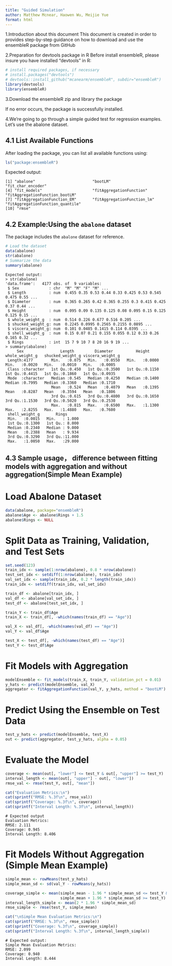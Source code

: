 ```yaml
---
title: "Guided Simulation"
author: Matthew Mcnear, Haowen Wu, Meijie Yue
format: html
---
```

1.Introduction about this document
This document is created in order to provides step-by-step guidance on how to download and use the ensembleR package from GitHub

2.Preparation for devtools package in R
Before install ensembleR, please insure you have installed "devtools" in R:

```r

# install required packages, if necessary
# install.packages("devtools")
# devtools::install_github("mcanearm/ensembleR", subdir="ensembleR")
library(devtools)
library(ensembleR)
```
3.Download the ensembleR zip and library the package

If no error occurs, the package is successfully installed.

4.We're going to go through a simple guided test for regression examples. Let's use the abalone dataset.

## 4.1 List Available Functions
After loading the package, you can list all available functions using:

```r
ls("package:ensembleR")
```

Expected output:

```
[1] "abalone"                         "bootLM"                          "fit_char_encoder"               
[4] "fit_models"                      "fitAggregationFunction"          "fitAggregationFunction_bootLM"  
[7] "fitAggregationFunction_EM"       "fitAggregationFunction_lm"       "fitAggregationFunction_quantile"
[10] "rmse"
```

## 4.2 Example:Using the `abalone` dataset

The package includes the `abalone` dataset for reference.

```r
# Load the dataset
data(abalone)
str(abalone)
# Summarize the data
summary(abalone)
```

```
Expected output:
> str(abalone)
'data.frame':	4177 obs. of  9 variables:
 $ Sex             : chr  "M" "M" "F" "M" ...
 $ Length          : num  0.455 0.35 0.53 0.44 0.33 0.425 0.53 0.545 0.475 0.55 ...
 $ Diameter        : num  0.365 0.265 0.42 0.365 0.255 0.3 0.415 0.425 0.37 0.44 ...
 $ Height          : num  0.095 0.09 0.135 0.125 0.08 0.095 0.15 0.125 0.125 0.15 ...
 $ whole_weight_g  : num  0.514 0.226 0.677 0.516 0.205 ...
 $ shucked_weight_g: num  0.2245 0.0995 0.2565 0.2155 0.0895 ...
 $ viscera_weight_g: num  0.101 0.0485 0.1415 0.114 0.0395 ...
 $ shell_weight_g  : num  0.15 0.07 0.21 0.155 0.055 0.12 0.33 0.26 0.165 0.32 ...
 $ Rings           : int  15 7 9 10 7 8 20 16 9 19 ...
> summary(abalone)
     Sex                Length         Diameter          Height       whole_weight_g   shucked_weight_g viscera_weight_g
 Length:4177        Min.   :0.075   Min.   :0.0550   Min.   :0.0000   Min.   :0.0020   Min.   :0.0010   Min.   :0.0005  
 Class :character   1st Qu.:0.450   1st Qu.:0.3500   1st Qu.:0.1150   1st Qu.:0.4415   1st Qu.:0.1860   1st Qu.:0.0935  
 Mode  :character   Median :0.545   Median :0.4250   Median :0.1400   Median :0.7995   Median :0.3360   Median :0.1710  
                    Mean   :0.524   Mean   :0.4079   Mean   :0.1395   Mean   :0.8287   Mean   :0.3594   Mean   :0.1806  
                    3rd Qu.:0.615   3rd Qu.:0.4800   3rd Qu.:0.1650   3rd Qu.:1.1530   3rd Qu.:0.5020   3rd Qu.:0.2530  
                    Max.   :0.815   Max.   :0.6500   Max.   :1.1300   Max.   :2.8255   Max.   :1.4880   Max.   :0.7600  
 shell_weight_g       Rings       
 Min.   :0.0015   Min.   : 1.000  
 1st Qu.:0.1300   1st Qu.: 8.000  
 Median :0.2340   Median : 9.000  
 Mean   :0.2388   Mean   : 9.934  
 3rd Qu.:0.3290   3rd Qu.:11.000  
 Max.   :1.0050   Max.   :29.000  
 ```

## 4.3 Sample usage， difference between fitting models with aggregation and without aggregation(Simple Mean Example)

# Load Abalone Dataset
```r
data(abalone, package="ensembleR")
abalone$Age <- abalone$Rings + 1.5
abalone$Rings <- NULL
```
# Split Data as Training, Validation, and Test Sets
```r
set.seed(123) 
train_idx <- sample(1:nrow(abalone), 0.8 * nrow(abalone))
test_set_idx <- setdiff(1:nrow(abalone), train_idx)
val_set_idx <- sample(train_idx, 0.2 * length(train_idx))
train_idx <- setdiff(train_idx, val_set_idx)

train_df <- abalone[train_idx, ]
val_df <- abalone[val_set_idx, ]
test_df <- abalone[test_set_idx, ]

train_Y <- train_df$Age
train_X <- train_df[, -which(names(train_df) == "Age")]

val_X <- val_df[, -which(names(val_df) == "Age")]
val_Y <- val_df$Age

test_X <- test_df[, -which(names(test_df) == "Age")]
test_Y <- test_df$Age
```
# Fit Models with Aggregation
```r
modelEnsemble <- fit_models(train_X, train_Y, validation_pct = 0.01)
y_hats <- predict(modelEnsemble, val_X)
aggregator <- fitAggregationFunction(val_Y, y_hats, method = "bootLM")
```

# Predict Using the Ensemble on Test Data
```r
test_y_hats <- predict(modelEnsemble, test_X)
out <- predict(aggregator, test_y_hats, alpha = 0.05)
```

# Evaluate the Model
```r
coverage <- mean(out[, "lower"] <= test_Y & out[, "upper"] >= test_Y)
interval_length <- mean(out[, "upper"] - out[, "lower"])
rmse_val <- rmse(test_Y, out[, "mean"])

cat("Evaluation Metrics:\n")
cat(sprintf("RMSE: %.3f\n", rmse_val))
cat(sprintf("Coverage: %.3f\n", coverage))
cat(sprintf("Interval Length: %.3f\n", interval_length))
```

```
# Expected output
Evaluation Metrics:
RMSE: 2.111
Coverage: 0.945
Interval Length: 8.406
```

# Fit Models Without Aggregation (Simple Mean Example)
```r
simple_mean <- rowMeans(test_y_hats)
simple_mean_sd <- sd(val_Y - rowMeans(y_hats))

coverage_simple <- mean(simple_mean - 1.96 * simple_mean_sd <= test_Y &
                        simple_mean + 1.96 * simple_mean_sd >= test_Y)
interval_length_simple <- mean(2 * 1.96 * simple_mean_sd)
rmse_simple <- rmse(test_Y, simple_mean)

cat("\nSimple Mean Evaluation Metrics:\n")
cat(sprintf("RMSE: %.3f\n", rmse_simple))
cat(sprintf("Coverage: %.3f\n", coverage_simple))
cat(sprintf("Interval Length: %.3f\n", interval_length_simple))
```

```
# Expected output:
Simple Mean Evaluation Metrics:
RMSE: 2.099
Coverage: 0.940
Interval Length: 8.444
```



